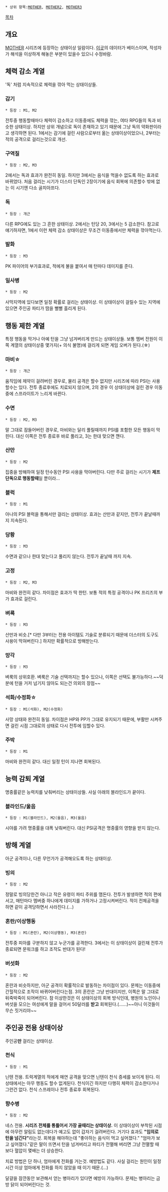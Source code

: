  * 상위 항목:[[MOTHER]], [[MOTHER2]], [[MOTHER3]]

[[목차]]

== 개요 ==

[[MOTHER]] 시리즈에 등장하는 상태이상 일람이다.
[http://earthbound.wikia.com/wiki/Status_ailment 이곳]의 데이터가 베이스이며, 작성자가 해석을 이상하게 해놓은 부분이 있을수 있으니 수정바람.

== 체력 감소 계열 ==
'독' 처럼 지속적으로 체력을 깎아 먹는 상태이상들.

=== 감기 ===
 * 등장 : M1, M2
전투중 행동할때마다 체력이 감소하고 이동중에도 체력을 깎는, 여타 RPG들의 독과 비슷한 상태이상. 하지만 상위 개념으로 독이 존재하고 있기 때문에 그냥 독의 약화판이라고 생각하면 된다. 1에서는 감기에 걸린 사람으로부터 옮는 상태이상이었으나, 2부터는 적의 공격으로 걸리는것으로 개선.

=== 구역질 ===
 * 등장 : M2, M3
2에서는 독과 효과가 완전히 동일. 하지만 3에서는 음식을 먹을수 없도록 하는 효과로 바뀌었다. 처음 걸리는 시기가 더스터 단독인 2장이기에 음식 회복에 의존할수 밖에 없는 이 시기엔 다소 골치아프다.

=== 독 ===
 * 등장 : 개근
다른 RPG에도 있는 그 흔한 상태이상. 2에서는 턴당 20, 3에서는 5 감소한다.
참고로 얘기하자면, 1에서 이런 체력 감소 상태이상은 무조건 이동중에서만 체력을 깎아먹는다.

=== 발화 ===
 * 등장 : M3
PK 파이어의 부가효과로, 적에게 불을 붙여서 매 턴마다 데미지를 준다.

=== 일사병 ===
 * 등장 : M2
사막지역에 있다보면 일정 확률로 걸리는 상태이상. 이 상태이상이 걸릴수 있는 지역에 있으면 주인공 파티가 땀을 뻘뻘 흘리게 된다.

== 행동 제한 계열 ==
특정 행동을 막거나 아예 턴을 그냥 넘겨버리게 만드는 상태이상들.
보통 멤버 전원이 이쪽 계열의 상태이상중 몇가지(+ 의식 불명)에 걸리게 되면 게임 오버가 된다.(☆)

=== 마비☆ ===
 * 등장 : 개근
움직임에 제약이 걸려버린 경우로, 물리 공격은 할수 없지만 시리즈에 따라 PSI는 사용할수는 있다. 전투 종료후에도 치료되지 않으며, 2의 경우 이 상태이상에 걸린 경우 이동중에 스프라이트가 느리게 바뀐다.

=== 수면 ===
 * 등장 : M2, M3
말 그대로 잠들어버린 경우로, 마비와는 달리 풀릴때까지 PSI를 포함한 모든 행동이 막힌다. 대신 이쪽은 전투 종료후 바로 풀리고, 3는 한대 맞으면 깬다.

=== 산만 ===
 * 등장 : M2
집중을 방해하여 일정 턴수동안 PSI 사용을 막아버린다. 다만 주로 걸리는 시기가 '''제프 단독으로 행동할때'''일 뿐이라...

=== 블럭 ===
 * 등장 : M1
아나의 PSI 블럭을 통해서만 걸리는 상태이상. 효과는 산만과 같지만, 전투가 끝날때까지 지속된다.

=== 당황 ===
 * 등장 : M3
수면과 같으나 한대 맞는다고 풀리지 않는다. 전투가 끝날때 까지 지속.

=== 고정 ===
 * 등장 : M2, M3
마비와 완전히 같다. 차이점은 효과가 딱 한턴. 보통 적의 특정 공격이나 PK 프리즈의 부가 효과로 걸린다.

=== 벼룩 ===
 * 등장 : M3
산만과 비슷.[* 다만 3부터는 전용 아이템도 기술로 분류되기 때문에 더스터의 도구도 사용이 막혀버린다.] 하지만 확률적으로 방해받는다.

=== 망각 ===
 * 등장 : M3
벼룩의 상위호환. 벼룩은 기술 선택까지는 할수 있으나, 이쪽은 선택도 불가능하다.~~덕분에 턴을 거저 넘기지 않아도 되는건 의외의 장점~~

=== 석화/수정화☆ ===
 * 등장 : M1(석화), M2(수정화)
사망 상태와 완전히 동일. 차이점은 HP와 PP가 그대로 유지되기 때문에, 부활만 시켜주면 걸린 시점 그대로의 상태로 다시 전투에 임할수 있다.

=== 주박 ===
 * 등장 : M1
마비와 완전히 같다. 대신 일정 턴이 지나면 회복된다.

== 능력 감퇴 계열 ==
명중률같은 능력치를 낮춰버리는 상태이상들.
사실 아래의 블라인드가 끝이다.

=== 블라인드/울음 ===
 * 등장 : M1(블라인드), M2(울음), M3(울음)
시야를 가려 명중률을 대폭 낮춰버린다. 대신 PSI공격은 명중률의 영향을 받지 않는다.

== 방해 계열 ==
아군 공격이나, 다른 무언가가 공격해오도록 하는 상태이상.

=== 빙의 ===
 * 등장 : M2
정말로 빙의당한건 아니고 작은 유령이 파티 주위를 맴돈다. 전투가 발생하면 적의 편에 서고, 매턴마다 멤버중 하나에게 데미지를 가하거나 고정시켜버린다. 적이 전체공격을 하면 같이 공격당하면서 사라진다.(...)

=== 혼란/이상행동 ===
 * 등장 : M1(혼란), M2(이상행동), M3(혼란)
전투중 피아를 구분하지 않고 누군가를 공격한다. 3에서는 이 상태이상이 걸린채 전투가 종료되면 문워크를 하고 조작도 반대가 된다!

=== 버섯화 ===
 * 등장 : M2
혼란과 비슷하지만, 아군 공격이 확률적으로 발동하는 차이점이 있다.
문제는 이동중에 간헐적으로 조작이 바뀌어버린다는점. 3의 혼란은 그냥 반대이지만, 이쪽은 말 그대로 뒤죽박죽이 되어버린다. 참 이상한것은 이 상태이상의 회복 방식인데, 병원의 노인이나 버섯을 모으는 여성에게 말을 걸어서 50달러를 '''받고''' 회복된다.(......)~~아니 이것들이 무슨 짓거리야~~

== 주인공 전용 상태이상 ==
주인공'''만''' 걸리는 상태이상.

=== 천식 ===
 * 등장 : M1
닌텐 전용. 트럭계열의 적에게 매연 공격을 맞으면 닌텐이 천식 증세를 보이게 된다.
이 상태에서는 아무 행동도 할수 없게된다. 천식이긴 하지만 다행히 체력이 감소한다거나 그런건 없다.
천식 스프레이나 전투 종료후 회복된다.

=== 향수병 ===
 * 등장 : M2
네스 전용. '''시리즈 전체를 통틀어서 가장 골때리는 상태이상.'''
이 상태이상이 부착된 시점에 아무런 알림도 없는데다가 예고도 없이 갑자기 걸려버린다.
거기다 효과도 '''"임의로 턴을 넘긴다"'''라는것. 회복을 해야하는데 "좋아하는 음식이 먹고 싶어졌다." "엄마가 보고 싶어졌다."같은 말이 뜨면서 턴을 넘겨버리고 파티가 전멸해 버리면 그냥 전멸할 때 보다 혈압이 몇배는 더 상승한다.

치료 방법은 단 하나, 엄마에게 전화를 거는것. 예방법도 같다. 사실 걸리는 원인이 일정 시간 이상 엄마에게 전화를 하지 않았을 때 이기 때문.(...)

달걀을 잠깐동안 보관해서 얻는 병아리가 있다면 예방이 가능하다. 문제는 병아리는 금방 닭이 되어버린다는 것.
